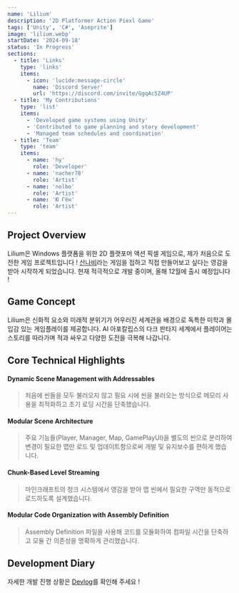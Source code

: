 ```yaml
---
name: 'Lilium'
description: '2D Platformer Action Piexl Game'
tags: ['Unity', 'C#', 'Aseprite']
image: 'lilium.webp'
startDate: '2024-09-18'
status: 'In Progress'
sections:
  - title: 'Links'
    type: 'links'
    items:
      - icon: 'lucide:message-circle'
        name: 'Discord Server'
        url: 'https://discord.com/invite/GgqAc5Z4UP'
  - title: 'My Contributions'
    type: 'list'
    items:
      - 'Developed game systems using Unity'
      - 'Contributed to game planning and story development'
      - 'Managed team schedules and coordination'
  - title: 'Team'
    type: 'team'
    items:
      - name: 'hy'
        role: 'Developer'
      - name: 'nacher78'
        role: 'Artist'
      - name: 'nolbo'
        role: 'Artist'
      - name: 'Ю Гён'
        role: 'Artist'
---
```


## Project Overview

Lilium은 Windows 플랫폼을 위한 2D 플랫포머 액션 픽셀 게임으로,
제가 처음으로 도전한 게임 프로젝트입니다 !
[산나비](https://namu.wiki/w/%EC%82%B0%EB%82%98%EB%B9%84)라는 게임을 접하고 직접 만들어보고 싶다는 영감을 받아 시작하게 되었습니다.
현재 적극적으로 개발 중이며, 올해 12월에 출시 예정입니다 !

## Game Concept

Lilium은 신화적 요소와 미래적 분위기가 어우러진 세계관을 배경으로 독특한 미학과 몰입감 있는 게임플레이를 제공합니다.
AI 아포칼립스의 다크 판타지 세계에서 플레이어는 스토리를 따라가며 적과 싸우고 다양한 도전을 극복해 나갑니다.

## Core Technical Highlights

#### Dynamic Scene Management with Addressables

> 처음에 씬들을 모두 불러오지 않고 필요 시에 씬을 불러오는 방식으로 메모리 사용을 최적화하고 초기 로딩 시간을 단축했습니다.

#### Modular Scene Architecture

> 주요 기능들(Player, Manager, Map, GamePlayUI)을 별도의 씬으로 분리하여 변경이 필요한 맵만 로드 및 업데이트함으로써 개발 및 유지보수를 편하게 했습니다.

#### Chunk-Based Level Streaming

> 마인크래프트의 청크 시스템에서 영감을 받아 맵 씬에서 필요한 구역만 동적으로 로드하도록 설계했습니다.

#### Modular Code Organization with Assembly Definition

> Assembly Definition 파일을 사용해 코드를 모듈화하여 컴파일 시간을 단축하고 모듈 간 의존성을 명확하게 관리했습니다.

## Development Diary

자세한 개발 진행 상황은 [Devlog](/blog/lilium-devlog)를 확인해 주세요 !
